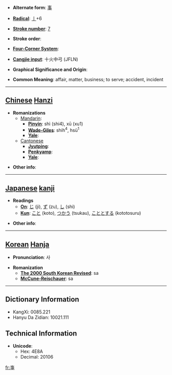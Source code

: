 * '''Alternate form''': [[事]]

* '''[[Wiktionary:Chinese radical index| Radical]]''': [[Wiktionary:Chinese radical index 亅|亅]]+6

* '''[[Wiktionary:Chinese total strokes index|Stroke number]]''': [[Wiktionary:Chinese total strokes index 7|7]]

* '''Stroke order''': 

* '''[[Wiktionary:Chinese four corner index|Four-Corner System]]''': 

* '''[[Wiktionary:Chinese Cangjie index|Cangjie input]]''': 十火中弓 (JFLN)

* '''Graphical Significance and Origin''': 

* '''Common Meaning''': affair, matter, business; to serve; accident, incident

----

== [[Chinese]] [[Hanzi]] ==

* '''Romanizations'''
** [[Mandarin]]:
*** '''[[Pinyin]]''': shì (shi4), xū (xu1)
*** '''[[Wade-Giles]]''': shih<sup>4</sup>, hsü<sup>1</sup>
*** '''[[Yale]]''': 
**[[Cantonese]]
***'''[[Jyutping]]''':
***'''[[Penkyamp]]''': 
***'''[[Yale]]''': 

* '''Other info''': 

----

== [[Japanese]] [[kanji]] ==

* '''Readings'''
** '''[[On]]''': [[じ]] (ji), [[ず]] (zu), [[し]] (shi)
** '''[[Kun]]''': [[こと]] (koto), [[つかう]] (tsukau), [[こととする]] (kototosuru)

* '''Other info''':  

----

== [[Korean]] [[Hanja]] ==

* '''Pronunciation''': 사

* '''Romanization'''
** '''[[The 2000 South Korean Revised Romanization|The 2000 South Korean Revised]]''': sa
** '''[[McCune-Reischauer]]''': sa

----

== Dictionary Information ==

* KangXi: 0085.221
* Hanyu Da Zidian: 10021.111

== Technical Information ==

* '''Unicode''':
** Hex: 4E8A
** Decimal: 20106

[[fr:亊]]